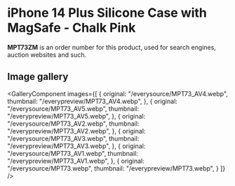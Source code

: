 
# iPhone 14 Plus Silicone Case with MagSafe - Chalk Pink

<Callout type='info' emoji='👉🏻'>**MPT73ZM** is an order number for this product, used for search engines, auction websites and such.</Callout>

## Image gallery

<GalleryComponent
    images={[
      {
        original: "/everysource/MPT73_AV4.webp",
        thumbnail: "/everypreview/MPT73_AV4.webp",
      },
      {
        original: "/everysource/MPT73_AV5.webp",
        thumbnail: "/everypreview/MPT73_AV5.webp",
      },
      {
        original: "/everysource/MPT73_AV2.webp",
        thumbnail: "/everypreview/MPT73_AV2.webp",
      },
      {
        original: "/everysource/MPT73_AV3.webp",
        thumbnail: "/everypreview/MPT73_AV3.webp",
      },
      {
        original: "/everysource/MPT73_AV1.webp",
        thumbnail: "/everypreview/MPT73_AV1.webp",
      },
      {
        original: "/everysource/MPT73.webp",
        thumbnail: "/everypreview/MPT73.webp",
      }
    ]}
  />
